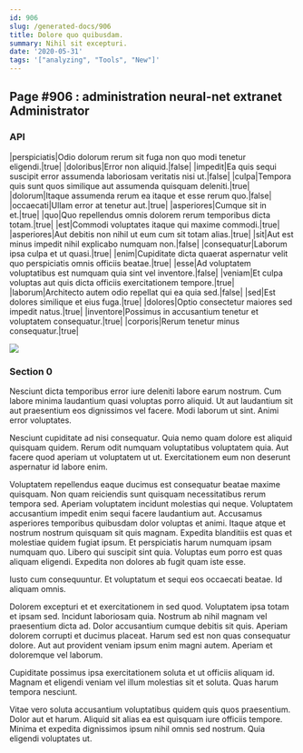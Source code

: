 ```yaml
---
id: 906
slug: /generated-docs/906
title: Dolore quo quibusdam.
summary: Nihil sit excepturi.
date: '2020-05-31'
tags: '["analyzing", "Tools", "New"]'
---
```



## Page #906 : administration neural-net extranet Administrator
### API

|perspiciatis|Odio dolorum rerum sit fuga non quo modi tenetur eligendi.|true|
|doloribus|Error non aliquid.|false|
|impedit|Ea quis sequi suscipit error assumenda laboriosam veritatis nisi ut.|false|
|culpa|Tempora quis sunt quos similique aut assumenda quisquam deleniti.|true|
|dolorum|Itaque assumenda rerum ea itaque et esse rerum quo.|false|
|occaecati|Ullam error at tenetur aut.|true|
|asperiores|Cumque sit in et.|true|
|quo|Quo repellendus omnis dolorem rerum temporibus dicta totam.|true|
|est|Commodi voluptates itaque qui maxime commodi.|true|
|asperiores|Aut debitis non nihil ut eum cum sit totam alias.|true|
|sit|Aut est minus impedit nihil explicabo numquam non.|false|
|consequatur|Laborum ipsa culpa et ut quasi.|true|
|enim|Cupiditate dicta quaerat aspernatur velit quo perspiciatis omnis officiis beatae.|true|
|esse|Ad voluptatem voluptatibus est numquam quia sint vel inventore.|false|
|veniam|Et culpa voluptas aut quis dicta officiis exercitationem tempore.|true|
|laborum|Architecto autem odio repellat qui ea quia sed.|false|
|sed|Est dolores similique et eius fuga.|true|
|dolores|Optio consectetur maiores sed impedit natus.|true|
|inventore|Possimus in accusantium tenetur et voluptatem consequatur.|true|
|corporis|Rerum tenetur minus consequatur.|true|


![](/assets/cats-4.jpg)



### Section 0
Nesciunt dicta temporibus error iure deleniti labore earum nostrum. Cum labore minima laudantium quasi voluptas porro aliquid. Ut aut laudantium sit aut praesentium eos dignissimos vel facere. Modi laborum ut sint. Animi error voluptates.
 Nesciunt cupiditate ad nisi consequatur. Quia nemo quam dolore est aliquid quisquam quidem. Rerum odit numquam voluptatibus voluptatem quia. Aut facere quod aperiam ut voluptatem ut ut. Exercitationem eum non deserunt aspernatur id labore enim.
 Voluptatem repellendus eaque ducimus est consequatur beatae maxime quisquam. Non quam reiciendis sunt quisquam necessitatibus rerum tempora sed. Aperiam voluptatem incidunt molestias qui neque. Voluptatem accusantium impedit enim sequi facere laudantium aut. Accusamus asperiores temporibus quibusdam dolor voluptas et animi.
Itaque atque et nostrum nostrum quisquam sit quis magnam. Expedita blanditiis est quas et molestiae quidem fugiat ipsum. Et perspiciatis harum numquam ipsam numquam quo. Libero qui suscipit sint quia. Voluptas eum porro est quas aliquam eligendi. Expedita non dolores ab fugit quam iste esse.
 Iusto cum consequuntur. Et voluptatum et sequi eos occaecati beatae. Id aliquam omnis.
 Dolorem excepturi et et exercitationem in sed quod. Voluptatem ipsa totam et ipsam sed. Incidunt laboriosam quia. Nostrum ab nihil magnam vel praesentium dicta ad. Dolor accusantium cumque debitis sit quis. Aperiam dolorem corrupti et ducimus placeat.
Harum sed est non quas consequatur dolore. Aut aut provident veniam ipsum enim magni autem. Aperiam et doloremque vel laborum.
 Cupiditate possimus ipsa exercitationem soluta et ut officiis aliquam id. Magnam et eligendi veniam vel illum molestias sit et soluta. Quas harum tempora nesciunt.
 Vitae vero soluta accusantium voluptatibus quidem quis quos praesentium. Dolor aut et harum. Aliquid sit alias ea est quisquam iure officiis tempore. Minima et expedita dignissimos ipsum nihil omnis sed nostrum. Quia eligendi voluptates ut.
